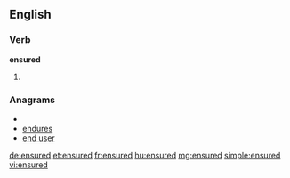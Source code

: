 ==English==

===Verb===
'''ensured'''

# {{past of|[[ensure]]}}

===Anagrams===
* {{alphagram|deenrsu}}
* [[endures#English|endures]]
* [[end user#English|end user]]

[[de:ensured]]
[[et:ensured]]
[[fr:ensured]]
[[hu:ensured]]
[[mg:ensured]]
[[simple:ensured]]
[[vi:ensured]]
